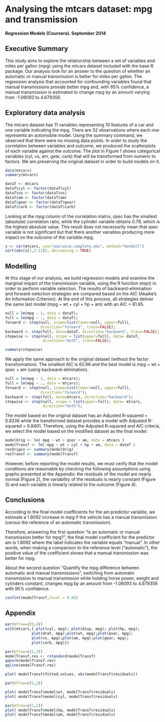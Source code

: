 Analysing the mtcars dataset: mpg and transmission
==================================================
**Regression Models (Coursera). September 2014**

## Executive Summary
This study aims to explore the relationship between a set of variables and miles per gallon (mpg) using the mtcars dataset included with the base R package. Our analysis look for an answer to the question of whether an automatic or manual transmission is better for miles per gallon. The regression analysis that accounted for confounding variables found that manual transmissions provide better mpg and, with 95% confidence, a manual transmission is estimated to change mpg by an amount varying from -1.06093 to 4.679356.


## Exploratory data analysis
The mtcars dataset has 11 variables representing 10 features of a car and  one variable indicating the mpg. There are 32 observations where each row represents an automobile model. Using the summary command, we observed that there were no missing data points. In order to study the correlation between variables and outcome, we produced the scatterplots of each variable against the outcome. The plot in Figure 1 shows categorical variables (cyl, vs, am, gear, carb) that will be transformed from numeric to factors. We are preserving the original dataset in order to build models on it.

```r
data(mtcars)
summary(mtcars)
```

```r
dataT <- mtcars
dataT$cyl <- factor(dataT$cyl)
dataT$vs <- factor(dataT$vs)
dataT$am <- factor(dataT$am)
dataT$gear <- factor(dataT$gear)
dataT$carb <- factor(dataT$carb)
```

Looking at the mpg column of the correlation matrix, qsec has the smallest (absolute) correlation ratio, while the cylinder variable obtains 0.79, which is the highest absolute value. This result does not necessarily mean that qsec variable is not significant but that there another variables producing more impact on the outcome of the variable mpg.

```r
s <- cor(mtcars, use="pairwise.complete.obs", method="kendall")
sort(abs(s[1,2:11]), decreasing = TRUE)
````

## Modelling
At this stage of our analysis, we build regression models and examine the marginal impact of the transmission variable, using the R function step() in order to perform variable selection. The results of backward-elimination and forward-selection strategies are compared based on the AIC (Akaike's An Information Criterion). At the end of this process, all strategies deliver the same last model (mpg ~ wt + cyl + hp + am) with an AIC = 61.65. 

```r
null = lm(mpg ~ 1, data = dataT);
full = lm(mpg ~ ., data = dataT);
forward <- step(null, scope=list(lower=null, upper=full), 
                direction="forward", trace=FALSE);
backward <- step(full, data=dataT, direction="backward", trace=FALSE);
stepwise <- step(null, scope = list(upper=full), data= dataT, 
                 direction="both", trace=FALSE);
```

```r
summary(stepwise)
```

We apply the same approach to the original dataset (without the factor transformation). The smallest AIC is 62.66 and the best model is mpg ~ wt + qsec + am (using backward-elimination).

```r
null = lm(mpg ~ 1, data = mtcars);
full = lm(mpg ~ ., data = mtcars);
forward <- step(null, scope=list(lower=null, upper=full), 
                direction="forward");
backward <- step(full, data=mtcars, direction="backward");
stepwise <- step(null, scope = list(upper=full), data= mtcars, 
                 direction="both");
```

The model based on the original dataset has an Adjusted R-squared = 0.8336  while the transformed dataset provides a model with Adjusted R-squared = 0.8401. Therefore, using the Adjusted R-squared and AIC criteria, we select the model based on the modified dataset as the final model.

```r
modelOrig <- lm( mpg ~ wt + qsec + am, data = mtcars )
modelTransf <- lm( mpg ~ wt + cyl + hp + am, data = dataT )
resOrigin <- summary(modelOrig)
resTransf <- summary(modelTransf)
```

However, before reporting the model results, we must verify that the model conditions are reasonable by checking the following assumptions using graphs presented at the Appendix: the residuals of the model are nearly normal (Figure 2), the variability of the residuals is nearly constant (Figure 3) and each variable is linearly related to the outcome (Figure 4).

## Conclusions

According to the final model coefficients for the am predictor variable, we estimate a 1.8092 increase in mpg if the vehicle has a manual transmission (versus the reference of an automatic transmission).

Therefore, answering the first question "Is an automatic or manual transmission better for mpg?", the final model coefficient for the predictor am is 1.8092 where the label indicates the variable equals "manual". In other words, when making a comparison to the reference level ("automatic"), the positive value of the coefficient shows that a manual transmission was better for mpg.

About the second question "Quantify the mpg difference between automatic and manual transmissions", 
switching from automatic transmission to manual transmission while holding horse power, weight and cylinders constant, changes mpg by an amount from -1.06093 to 4.679356 with 95% confidence.

```r
confint(modelTransf,level = 0.95)
```


## Appendix

```r

par(mfrow=c(3,4))
with(mtcars,{ plot(cyl, mpg); plot(disp, mpg); plot(hp, mpg);
            plot(drat, mpg);plot(wt, mpg);plot(qsec, mpg);
            plot(vs, mpg);plot(am, mpg);plot(gear, mpg);
            plot(carb, mpg)})

```

```r
par(mfrow=c(1,1))
modelTransf.res <- rstandard(modelTransf)
qqnorm(modelTransf.res)
qqline(modelTransf.res)
```

```r

plot( modelTransf$fitted.values, abs(modelTransf$residuals))
```

```r
par(mfrow=c(1,2))

plot( modelTransf$model$wt, modelTransf$residuals)
plot( modelTransf$model$cyl, modelTransf$residuals)
```

```r
par(mfrow=c(1,2))
plot( modelTransf$model$hp, modelTransf$residuals)
plot( modelTransf$model$am, modelTransf$residuals)
```

